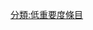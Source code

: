 {{catmore1|[[Wikipedia:科幻专题|Wikipedia:科幻专题]]}}
{{Articles by Importance|topic=科幻|project=科幻|format=TOC}}
{{emptycat}}

[[分類:低重要度條目|分類:低重要度條目]]